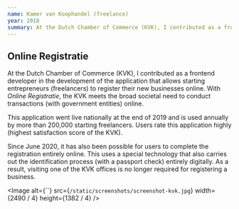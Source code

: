 ```yaml
---
name: Kamer van Koophandel (freelance)
year: 2018
summary: At the Dutch Chamber of Commerce (KVK), I contributed as a frontend developer in the development of the application that allows starting entrepreneurs (freelancers) to register their new businesses online. With online registration, the KVK meets the broad societal need to conduct transactions (with government entities) online.
---
```


## Online Registratie

At the Dutch Chamber of Commerce (KVK), I contributed as a frontend developer in the development of the application that allows starting entrepreneurs (freelancers) to register their new businesses online. With _Online Registratie_, the KVK meets the broad societal need to conduct transactions (with government entities) online.

This application went live nationally at the end of 2019 and is used annually by more than 200,000 starting freelancers. Users rate this application highly (highest satisfaction score of the KVK).

Since June 2020, it has also been possible for users to complete the registration entirely online. This uses a special technology that also carries out the identification process (with a passport check) entirely digitally. As a result, visiting one of the KVK offices is no longer required for registering a business.

<Image
  alt={``}
  src={`/static/screenshots/screenshot-kvk.jpg`}
  width={2490 / 4}
  height={1382 / 4}
/>
